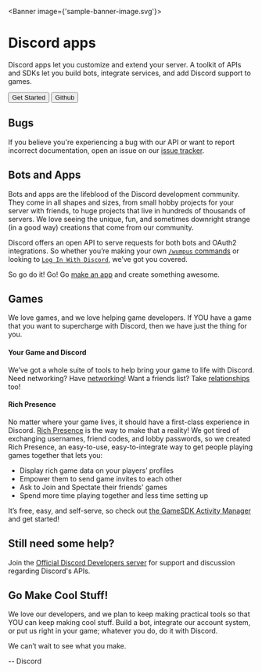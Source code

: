 <Banner image={'sample-banner-image.svg'}>
  # Discord apps

  Discord apps let you customize and extend your server. A toolkit of APIs and SDKs let you build bots, integrate services, and add Discord support to games.

  <Button>Get Started</Button> <Button>Github</Button>
</Banner>

## Bugs

If you believe you're experiencing a bug with our API or want to report incorrect documentation, open an issue on our [issue tracker](https://github.com/discord/discord-api-docs/issues).

## Bots and Apps

Bots and apps are the lifeblood of the Discord development community. They come in all shapes and sizes, from small hobby projects for your server with friends, to huge projects that live in hundreds of thousands of servers. We love seeing the unique, fun, and sometimes downright strange (in a good way) creations that come from our community.

Discord offers an open API to serve requests for both bots and OAuth2 integrations. So whether you’re making your own [`/wumpus` commands](#DOCS_INTERACTIONS_APPLICATION_COMMANDS/) or looking to [`Log In With Discord`](#DOCS_TOPICS_OAUTH2/), we’ve got you covered.

So go do it! Go! Go [make an app](https://discord.com/developers/applications) and create something awesome.

## Games

We love games, and we love helping game developers. If YOU have a game that you want to supercharge with Discord, then we have just the thing for you.

#### Your Game and Discord

We’ve got a whole suite of tools to help bring your game to life with Discord. Need networking? Have [networking](#DOCS_GAME_SDK_NETWORKING/)! Want a friends list? Take [relationships](#DOCS_GAME_SDK_RELATIONSHIPS/) too!

#### Rich Presence

No matter where your game lives, it should have a first-class experience in Discord. [Rich Presence](https://discord.com/rich-presence) is the way to make that a reality! We got tired of exchanging usernames, friend codes, and lobby passwords, so we created Rich Presence, an easy-to-use, easy-to-integrate way to get people playing games together that lets you:

- Display rich game data on your players’ profiles
- Empower them to send game invites to each other
- Ask to Join and Spectate their friends' games
- Spend more time playing together and less time setting up

It’s free, easy, and self-serve, so check out [the GameSDK Activity Manager](#DOCS_GAME_SDK_ACTIVITIES/) and get started!

## Still need some help?

Join the [Official Discord Developers server](https://discord.gg/discord-developers) for support and discussion regarding Discord's APIs.

## Go Make Cool Stuff!

We love our developers, and we plan to keep making practical tools so that YOU can keep making cool stuff. Build a bot, integrate our account system, or put us right in your game; whatever you do, do it with Discord.

We can’t wait to see what you make.

-- Discord
